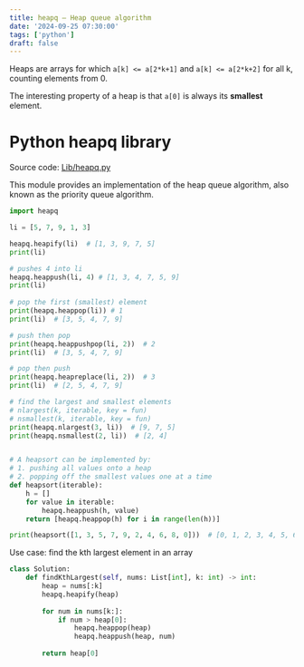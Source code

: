 ```yaml
---
title: heapq — Heap queue algorithm
date: '2024-09-25 07:30:00'
tags: ['python']
draft: false
---
```


Heaps are arrays for which `a[k] <= a[2*k+1]` and `a[k] <= a[2*k+2]` for all k, counting elements from 0. 

The interesting property of a heap is that `a[0]` is always its **smallest** element.


# Python heapq library

Source code: [Lib/heapq.py](https://github.com/python/cpython/blob/3.12/Lib/heapq.py)

This module provides an implementation of the heap queue algorithm, also known as the priority queue algorithm.

```python
import heapq

li = [5, 7, 9, 1, 3]

heapq.heapify(li)  # [1, 3, 9, 7, 5]
print(li)

# pushes 4 into li
heapq.heappush(li, 4) # [1, 3, 4, 7, 5, 9]
print(li)
 
# pop the first (smallest) element
print(heapq.heappop(li)) # 1
print(li)  # [3, 5, 4, 7, 9]

# push then pop
print(heapq.heappushpop(li, 2))  # 2
print(li)  # [3, 5, 4, 7, 9]

# pop then push
print(heapq.heapreplace(li, 2))  # 3
print(li)  # [2, 5, 4, 7, 9]

# find the largest and smallest elements
# nlargest(k, iterable, key = fun)
# nsmallest(k, iterable, key = fun)
print(heapq.nlargest(3, li))  # [9, 7, 5]
print(heapq.nsmallest(2, li))  # [2, 4]


# A heapsort can be implemented by:
# 1. pushing all values onto a heap
# 2. popping off the smallest values one at a time
def heapsort(iterable):
    h = []
    for value in iterable:
        heapq.heappush(h, value)
    return [heapq.heappop(h) for i in range(len(h))]

print(heapsort([1, 3, 5, 7, 9, 2, 4, 6, 8, 0]))  # [0, 1, 2, 3, 4, 5, 6, 7, 8, 9]

```

Use case: find the kth largest element in an array
```python
class Solution:
    def findKthLargest(self, nums: List[int], k: int) -> int:
        heap = nums[:k]
        heapq.heapify(heap)
        
        for num in nums[k:]:
            if num > heap[0]:
                heapq.heappop(heap)
                heapq.heappush(heap, num)
        
        return heap[0]
```